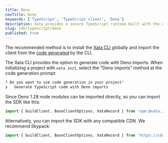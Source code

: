 ```yaml
---
title: Deno
navTitle: Deno
keywords: ['TypeScript', 'TypeScript client', 'Deno']
description: Xata provides a secure TypeScript runtime built with the option to generate code with Deno imports
slug: sdk/typescript/deno
published: true
---
```


The recommended method is to install the [Xata CLI](/docs/getting-started/cli) globally and import the client from the [code generated](/docs/getting-started/cli#codegen) by the CLI.

The Xata CLI provides the option to generate code with Deno imports. When initializing a project with `xata init`, select the "Deno imports" method at the code generation prompt:

```sh
? Do you want to use code generation in your project?
❯   Generate TypeScript code with Deno imports
```

Since Deno 1.28 node modules can be imported directly, so you can import the SDK like this:

```ts
import { buildClient, BaseClientOptions, XataRecord } from 'npm:@xata.io/client@latest';
```

Alternatively, you can import the SDK with any compatible CDN. We recommend Skypack:

```ts
import { buildClient, BaseClientOptions, XataRecord } from 'https://cdn.skypack.dev/@xata.io/client?dts';
```

